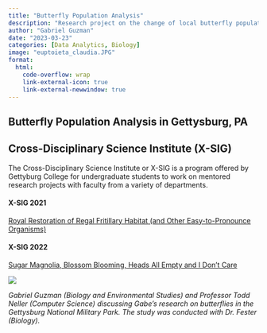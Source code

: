 ```yaml
---
title: "Butterfly Population Analysis"
description: "Research project on the change of local butterfly populations and relation to plant resources"
author: "Gabriel Guzman"
date: "2023-03-23"
categories: [Data Analytics, Biology]
image: "euptoieta_claudia.JPG"
format:
  html:
    code-overflow: wrap
    link-external-icon: true
    link-external-newwindow: true
---
```

:::{.column-page}

# Butterfly Population Analysis in Gettysburg, PA

## Cross-Disciplinary Science Institute (X-SIG)

The Cross-Disciplinary Science Institute or X-SIG is a program offered by Gettyburg College for undergraduate students to work on mentored research projects with faculty from a variety of departments. 

#### X-SIG 2021
[Royal Restoration of Regal Fritillary Habitat (and Other Easy-to-Pronounce Organisms)](https://xsigsummer.wordpress.com/2021/06/23/royal-restoration-of-regal-fritillary-habitat-and-other-easy-to-pronounce-organisms/){.external target="_blank"}


#### X-SIG 2022
[Sugar Magnolia, Blossom Blooming, Heads All Empty and I Don’t Care](https://xsigsummer.wordpress.com/2022/07/06/sugar-magnolia-blossom-blooming-heads-all-empty-and-i-dont-care/){.external target="_blank"}

<container> ![](xsig-presentation.png){fig-alt="X-SIG Presentation 2022"}</container> 

<span>*Gabriel Guzman (Biology and Environmental Studies) and Professor Todd Neller (Computer Science)
discussing Gabe's research on butterflies in the Gettysburg National Military Park. The study was conducted
with Dr. Fester (Biology).*</span>

:::